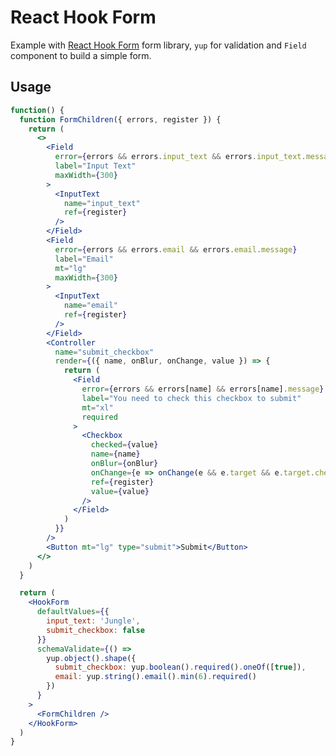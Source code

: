 # React Hook Form

Example with [React Hook Form](https://react-hook-form.com/) form library, `yup` for validation and `Field` component to build a simple form.

## Usage

```jsx
function() {
  function FormChildren({ errors, register }) {
    return (
      <>
        <Field
          error={errors && errors.input_text && errors.input_text.message}
          label="Input Text"
          maxWidth={300}
        >
          <InputText
            name="input_text"
            ref={register}
          />
        </Field>
        <Field
          error={errors && errors.email && errors.email.message}
          label="Email"
          mt="lg"
          maxWidth={300}
        >
          <InputText
            name="email"
            ref={register}
          />
        </Field>
        <Controller
          name="submit_checkbox"
          render={({ name, onBlur, onChange, value }) => {
            return (
              <Field
                error={errors && errors[name] && errors[name].message}
                label="You need to check this checkbox to submit"
                mt="xl"
                required
              >
                <Checkbox
                  checked={value}
                  name={name}
                  onBlur={onBlur}
                  onChange={e => onChange(e && e.target && e.target.checked)}
                  ref={register}
                  value={value}
                />
              </Field>
            )
          }}
        />
        <Button mt="lg" type="submit">Submit</Button>
      </>
    )
  }

  return (
    <HookForm
      defaultValues={{
        input_text: 'Jungle',
        submit_checkbox: false
      }}
      schemaValidate={() =>
        yup.object().shape({
          submit_checkbox: yup.boolean().required().oneOf([true]),
          email: yup.string().email().min(6).required()
        })
      }
    >
      <FormChildren />
    </HookForm>
  )
}
```

